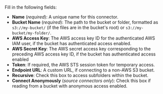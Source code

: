 Fill in the following fields:

- **Name** (_required_): A unique name for this connector.
- **Bucket Name** (_required_): The path to the bucket or folder, formatted as `s3://my-bucket/` (if the files are in the bucket's root) or `s3://my-bucket/my-folder/`.
- **AWS Access Key**: The AWS access key ID for the authenticated AWS IAM user, if the bucket has authenticated access enabled.
- **AWS Secret Key**: The AWS secret access key corresponding to the preceding AWS access key ID, if the bucket has authenticated access enabled
- **Token**: If required, the AWS STS session token for temporary access.
- **Endpoint URL**: A custom URL, if connecting to a non-AWS S3 bucket.
- **Recursive**: Check this box to access subfolders within the bucket.
- **Connect Anonymously** (_source connectors only_): Check this box if reading from a bucket with anonymous access enabled.